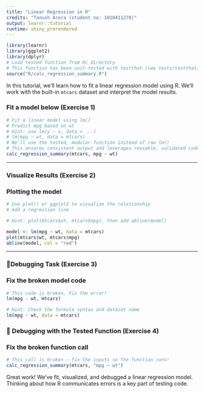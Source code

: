 ```yaml
---
title: "Linear Regression in R"
credits: "Tanush Arora (student no: 1010411270)"
output: learnr::tutorial
runtime: shiny_prerendered
---
```


```r
library(learnr)
library(ggplot2)
library(dplyr)
# Load tested function from R/ directory
# This function has been unit-tested with testthat (see tests/testthat/)
source("R/calc_regression_summary.R")
```

In this tutorial, we'll learn how to fit a linear regression model using R. We'll work with the built-in `mtcars` dataset and interpret the model results.

### Fit a model below (Exercise 1)
```r
# Fit a linear model using lm()
# Predict mpg based on wt
# Hint: use lm(y ~ x, data = ...)
# lm(mpg ~ wt, data = mtcars)
# We'll use the tested, modular function instead of raw lm()
# This ensures consistent output and leverages reusable, validated code
calc_regression_summary(mtcars, mpg ~ wt)

```


---

### Visualize Results (Exercise 2)

### Plotting the model
```r
# Use plot() or ggplot2 to visualize the relationship
# Add a regression line

# Hint: plot(mtcars$wt, mtcars$mpg), then add abline(model)

model <- lm(mpg ~ wt, data = mtcars)
plot(mtcars$wt, mtcars$mpg)
abline(model, col = "red")

```


---

### 🐞Debugging Task (Exercise 3)

### Fix the broken model code
```r
# This code is broken. Fix the error!
lm(mpg - wt, mtcarz)

# Hint: Check the formula syntax and dataset name
lm(mpg ~ wt, data = mtcars)

```

### 🐛 Debugging with the Tested Function (Exercise 4)

### Fix the broken function call
```r
# This call is broken — fix the inputs so the function runs!
calc_regression_summary(mtcars, "mpg ~ wt")
```

Great work! We've fit, visualized, and debugged a linear regression model. Thinking about how R communicates errors is a key part of testing code.
